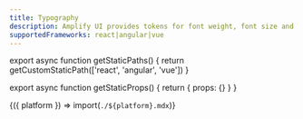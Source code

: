 ```yaml
---
title: Typography
description: Amplify UI provides tokens for font weight, font size and line height, as well as variable and static font families.
supportedFrameworks: react|angular|vue
---
```



export async function getStaticPaths() {
  return getCustomStaticPath(['react', 'angular', 'vue'])
}

export async function getStaticProps() {
  return { props: {} }
}

<Fragment useCommonWebContent>{({ platform }) => import(`./${platform}.mdx`)}</Fragment>


